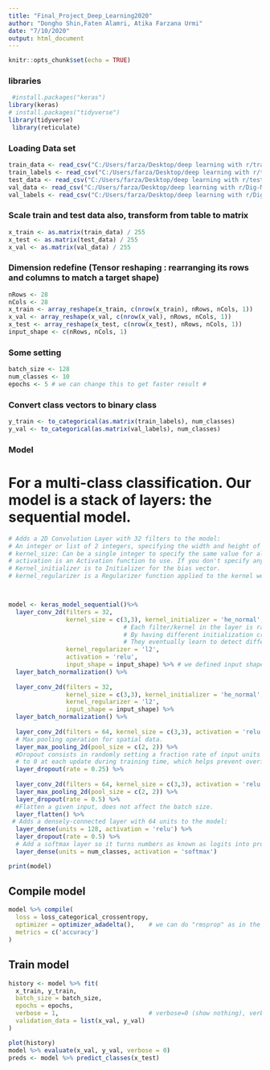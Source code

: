 ---
title: "Final_Project_Deep_Learning2020"
author: "Dongho Shin,Faten Alamri, Atika Farzana Urmi"
date: "7/10/2020"
output: html_document
---

```{r}
knitr::opts_chunk$set(echo = TRUE)
```
### libraries ###


```{r}
 #install.packages("keras")
library(keras)
# install.packages("tidyverse")
library(tidyverse)
 library(reticulate)
```

### Loading Data set ###
```{r}
train_data <- read_csv("C:/Users/farza/Desktop/deep learning with r/train.csv")%>% select(-label) ## or we can manually do this like, train_data$lable=NULL ##
train_labels <- read_csv("C:/Users/farza/Desktop/deep learning with r/train.csv") %>% select(label)
test_data <- read_csv("C:/Users/farza/Desktop/deep learning with r/test.csv") %>% select(-id) ## or we can manually do this like, test_data$id=NULL ##
val_data <- read_csv("C:/Users/farza/Desktop/deep learning with r/Dig-MNIST.csv") %>% select(-label)
val_labels <- read_csv("C:/Users/farza/Desktop/deep learning with r/Dig-MNIST.csv") %>% select(label)
```
### Scale train and test data also, transform from table to matrix  ###
```{r}
x_train <- as.matrix(train_data) / 255
x_test <- as.matrix(test_data) / 255
x_val <- as.matrix(val_data) / 255
```

### Dimension redefine (Tensor reshaping : rearranging its rows and columns to match a target shape) ###
```{r}
nRows <- 28
nCols <- 28
x_train <- array_reshape(x_train, c(nrow(x_train), nRows, nCols, 1)) 
x_val <- array_reshape(x_val, c(nrow(x_val), nRows, nCols, 1))
x_test <- array_reshape(x_test, c(nrow(x_test), nRows, nCols, 1))
input_shape <- c(nRows, nCols, 1)

```
### Some setting ###
```{r}
batch_size <- 128
num_classes <- 10 
epochs <- 5 # we can change this to get faster result # 
```
### Convert class vectors to binary class ###
```{r}
y_train <- to_categorical(as.matrix(train_labels), num_classes)
y_val <- to_categorical(as.matrix(val_labels), num_classes)
```
### Model ###
# For a multi-class classification. Our model is a stack of layers: the sequential model.
```{r}

# Adds a 2D Convolution Layer with 32 filters to the model: 
# An integer or list of 2 integers, specifying the width and height of the 2D convolution window. 
# kernel_size: Can be a single integer to specify the same value for all spatial dimensions.
# activation is an Activation function to use. If you don't specify anything, no activation is applied 
# Kernel_initializer is to Initializer for the bias vector.    
# kernel_regularizer is a Regularizer function applied to the kernel weights matrix. 



model <- keras_model_sequential()%>%
  layer_conv_2d(filters = 32, 
                kernel_size = c(3,3), kernel_initializer = 'he_normal', 
                                # Each filter/kernel in the layer is randomly initialized to sdistribution (i.e. Normal, Gaussian, etc.). #
                                # By having different initialization criteria, each filter gets trained slightly differently.             #
                                # They eventually learn to detect different features in the image.                                        #
                kernel_regularizer = 'l2',
                activation = 'relu',
                input_shape = input_shape) %>% # we defined input shape as c(28,28,1) from the above #
  layer_batch_normalization() %>%
  
  layer_conv_2d(filters = 32, 
                kernel_size = c(3,3), kernel_initializer = 'he_normal',
                kernel_regularizer = 'l2',
                input_shape = input_shape) %>% 
  layer_batch_normalization() %>%
  
  layer_conv_2d(filters = 64, kernel_size = c(3,3), activation = 'relu') %>% 
  # Max pooling operation for spatial data.
  layer_max_pooling_2d(pool_size = c(2, 2)) %>% 
  #Dropout consists in randomly setting a fraction rate of input units 
  # to 0 at each update during training time, which helps prevent overfitting
  layer_dropout(rate = 0.25) %>%
  
  layer_conv_2d(filters = 64, kernel_size = c(3,3), activation = 'relu') %>% 
  layer_max_pooling_2d(pool_size = c(2, 2)) %>% 
  layer_dropout(rate = 0.5) %>%
  #Flatten a given input, does not affect the batch size.
  layer_flatten() %>% 
 # Adds a densely-connected layer with 64 units to the model:
  layer_dense(units = 128, activation = 'relu') %>% 
  layer_dropout(rate = 0.5) %>% 
  # Add a softmax layer so it turns numbers as known as logits into probabilities that sum to one 
  layer_dense(units = num_classes, activation = 'softmax')

print(model)
```
## Compile model

```{r}
model %>% compile(
  loss = loss_categorical_crossentropy,
  optimizer = optimizer_adadelta(),    # we can do "rmsprop" as in the book too #
  metrics = c('accuracy')
)
```
## Train model
```{r}
history <- model %>% fit(
  x_train, y_train,
  batch_size = batch_size,
  epochs = epochs,
  verbose = 1,                         # verbose=0 (show nothing), verbose=1 (show progres bar). Doesn't really matter #
  validation_data = list(x_val, y_val)
)

plot(history)
model %>% evaluate(x_val, y_val, verbose = 0)
preds <- model %>% predict_classes(x_test)
```


